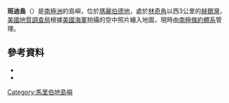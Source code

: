 {{Coord|75|4|S|137|49|W|source:GNIS|display=title}}

'''班迪島'''（{{lang-en|Bandy Island}}）是[[南極洲|南極洲]]的島嶼，位於[[瑪麗伯德地|瑪麗伯德地]]，處於[[林奇角|林奇角]]以西3公里的[[赫爾灣|赫爾灣]]，[[美國地質調查局|美國地質調查局]]根據[[美國海軍|美國海軍]]拍攝的空中照片繪入地圖，現時由[[南極條約體系|南極條約體系]]管理。

==參考資料==
*{{cite gnis | type = antarid | id = 934| name = Bandy Island | accessdate = 2011-05-18}}
*{{usgs-gazetteer|id=934}}

{{DEFAULTSORT:Bandy Island}}
[[Category:馬里伯地島嶼|Category:馬里伯地島嶼]]


{{MarieByrdLand-geo-stub}}